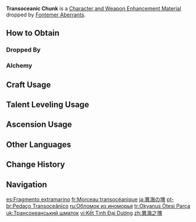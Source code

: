 {{Item Infobox
|id          = 112081
|title       = Trans&shy;ocean&shy;ic Chunk
|image       = Item Transoceanic Chunk.png
|type        = Character and Weapon Enhancement Materials
|group       = Fontemer Aberrant Materials
|group2      = General Enemy Drops
|invCategory = Character Development Items
|quality     = 2
|description = A crystal obtained from a defeated Fontemer Aberrant.<br>It gives off a somewhat mysterious energy.<br>Although many legends speak of great life forms residing in remote seas beyond human reach, ordinary oceans can hardly compare to the vibrant seas of Fontaine.
|source1     = Dropped by Lv. 40+ [[Fontemer Aberrants]]
|source2     = [[Crafting]]
}}
'''Transoceanic Chunk''' is a [[Character and Weapon Enhancement Material]] dropped by [[Fontemer Aberrants]].

==How to Obtain==
===Dropped By===
{{Dropped By}}

===Alchemy===
{{Recipe
|type = Crafting
|Transoceanic Pearl = 3
|Mora = 25
|sort = Transoceanic Pearl;Mora
}}

==Craft Usage==
{{Craft Usage}}

==Talent Leveling Usage==
{{Talent Leveling Usage}}

==Ascension Usage==
{{Ascension Usage}}
<!--
==Video Guides==
{{EVT
|video1   = 
|caption1 = 
}}
-->
==Other Languages==
{{Other Languages
|en      = Transoceanic Chunk
|zhs     = 异海之块
|zhs_rm  = 
|zht     = 異海之塊
|zht_rm  = 
|zh_tl   = 
|ja      = 異海の塊
|ja_rm   = Ikai no Katamari{{Assumed}}
|ja_tl   = 
|ko      = 기이한 바다의 결정
|ko_rm   = 
|ko_tl   = 
|es      = Fragmento engendroceánico
|es_tl   = Oceanic Spawn Fragment
|fr      = Morceau transocéanique
|fr_tl   = Transoceanic Chunk
|ru      = Обломок из иноморья
|ru_tl   = Fragment From Foreign Sea
|th      = Transoceanic Chunk
|vi      = Kết Tinh Đại Dương
|vi_tl   = 
|de      = Transozeanischer Brocken
|de_tl   = Transoceanic Chunk
|id      = Transoceanic Chunk
|pt      = Pedaço Transoceânico
|pt_tl   = 
|tr      = Okyanus Ötesi Parça
|tr_tl   = Transoceanic Chunk
|it      = Frammento transoceanico
|it_tl   = Transoceanic Fragment
}}

==Change History==
{{Change History|4.0}}

==Navigation==
{{Development Item Navbox|Character and Weapon Enhancement Materials}}

[[es:Fragmento extramarino]]
[[fr:Morceau transocéanique]]
[[ja:異海の塊]]
[[pt-br:Pedaço Transoceânico]]
[[ru:Обломок из иноморья]]
[[tr:Okyanus Ötesi Parça]]
[[uk:Трансокеанський шматок]]
[[vi:Kết Tinh Đại Dương]]
[[zh:異海之塊]]